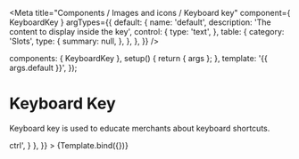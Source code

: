

<Meta
  title="Components / Images and icons / Keyboard key"
  component={ KeyboardKey }
  argTypes={{
    default: {
      name: 'default',
      description: 'The content to display inside the key',
      control: {
        type: 'text',
      },
      table: {
        category: 'Slots',
        type: {
          summary: null,
        },
      },
    },
  }}
/>

  components: { KeyboardKey },
  setup() {
    return { args };
  },
  template: '<KeyboardKey>{{ args.default }}</KeyboardKey>',
});

# Keyboard Key

Keyboard key is used to educate merchants about keyboard shortcuts.

<Canvas>
  <Story
    name="Keyboard key"
    height="50px"
    args={{
      default: 'Ctrl',
    }}
    parameters={{
      docs: {
        source: {
          code: '<KeyboardKey>ctrl</KeyboardKey>',
        }
      },
    }}
  >
    {Template.bind({})}
  </Story>
</Canvas>

<ArgsTable story="Keyboard key" />
